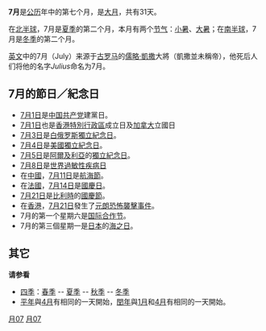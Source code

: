 {{Otheruses
|subject=公历7月
|other=7月的其他意思 
|七月
}}
{{DayInMonth|7}}
'''7月'''是[[公历|公历]]年中的第七个月，是[[大月|大月]]，共有31天。

在[[北半球|北半球]]，7月是[[夏季|夏季]]的第二个月，本月有两个[[节气|节气]]：[[小暑|小暑]]、[[大暑|大暑]]；在[[南半球|南半球]]，7月是[[冬季|冬季]]的第二个月。

[[英文|英文]]中的7月（July）来源于[[古罗马|古罗马]]的[[儒略·凱撒|儒略·凱撒]]大將（凱撒並未稱帝），他死后人们将他的名字''Julius''命名为7月。

== 7月的節日／紀念日 ==
* [[7月1日|7月1日]]是[[中国共产党|中国共产党]]建黨日。
* [[7月1日|7月1日]]也是[[香港特別行政區|香港特別行政區]]成立日及[[加拿大|加拿大]]立國日
* [[7月3日|7月3日]]是[[白俄罗斯|白俄罗斯]][[獨立日|獨立紀念日]]。
* [[7月4日|7月4日]]是[[美國|美國]][[獨立日|獨立紀念日]]。
* [[7月5日|7月5日]]是[[阿爾及利亞|阿爾及利亞]]的[[獨立日|獨立紀念日]]。
* [[7月8日|7月8日]]是[[世界過敏性疾病日|世界過敏性疾病日]]
* 在[[中國|中國]]，[[7月11日|7月11日]]是[[航海節|航海節]]。
* 在[[法國|法國]]，[[7月14日|7月14日]]是[[國慶日|國慶日]]。
* [[7月21日|7月21日]]是[[比利時|比利時]]的[[國慶節|國慶節]]。
* 在[[香港|香港]]，[[7月21日|7月21日]]發生了[[元朗襲擊事件|元朗恐怖襲擊事件]]。
* 7月的第一个星期六是[[国际合作节|国际合作节]]。
* 7月的第三個星期一是[[日本|日本]]的[[海之日|海之日]]。

== 其它 ==
'''请参看'''
* [[四季|四季]]：[[春季|春季]] -- [[夏季|夏季]] -- [[秋季|秋季]] -- [[冬季|冬季]]
* [[平年|平年]]與[[4月|4月]]有相同的一天開始，[[閏年|閏年]]與[[1月|1月]]和[[4月|4月]]有相同的一天開始。

{{月份}}
{{Authority control}}
[[Category:月份|月07]]
[[Category:日历|月07]]